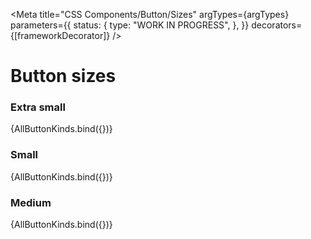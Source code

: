 
<Meta
  title="CSS Components/Button/Sizes"
  argTypes={argTypes}
  parameters={{
    status: {
      type: "WORK IN PROGRESS",
    },
  }}
  decorators={[frameworkDecorator]}
/>

# Button sizes

### Extra small

<Canvas>
  <Story
    name="Extra small"
    args={{
      kind: "primary",
      size: "xs",
    }}
  >
    {AllButtonKinds.bind({})}
  </Story>
</Canvas>

### Small

<Canvas>
  <Story
    name="Small"
    args={{
      kind: "primary",
      size: "sm",
    }}
  >
    {AllButtonKinds.bind({})}
  </Story>
</Canvas>

### Medium

<Canvas>
  <Story
    name="Medium"
    args={{
      kind: "primary",
      size: "md",
    }}
  >
    {AllButtonKinds.bind({})}
  </Story>
</Canvas>
